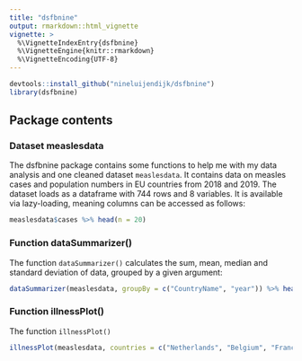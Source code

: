 ```yaml
---
title: "dsfbnine"
output: rmarkdown::html_vignette
vignette: >
  %\VignetteIndexEntry{dsfbnine}
  %\VignetteEngine{knitr::rmarkdown}
  %\VignetteEncoding{UTF-8}
---
```


```r
devtools::install_github("nineluijendijk/dsfbnine")
library(dsfbnine)
```

## Package contents

### Dataset measlesdata

The dsfbnine package contains some functions to help me with my data analysis and one cleaned dataset `measlesdata`. It contains data on measles cases and population numbers in EU countries from 2018 and 2019. The dataset loads as a dataframe with 744 rows and 8 variables. It is available via lazy-loading, meaning columns can be accessed as follows:

```r
measlesdata$cases %>% head(n = 20)
```

### Function dataSummarizer()

The function `dataSummarizer()` calculates the sum, mean, median and standard deviation of data, grouped by a given argument:

```r
dataSummarizer(measlesdata, groupBy = c("CountryName", "year")) %>% head(n = 10)
```

### Function illnessPlot()

The function `illnessPlot()` 

```r
illnessPlot(measlesdata, countries = c("Netherlands", "Belgium", "France"), years = 2020:2022, parameter = cases)
```


